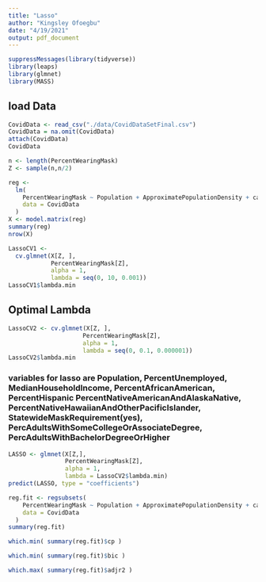 ```yaml
---
title: "Lasso"
author: "Kingsley Ofoegbu"
date: "4/19/2021"
output: pdf_document
---
```


```r
suppressMessages(library(tidyverse))
library(leaps)
library(glmnet)
library(MASS)
```


## load Data
```r
CovidData <- read_csv("./data/CovidDataSetFinal.csv")
CovidData = na.omit(CovidData)
attach(CovidData)
CovidData 
```

```r
n <- length(PercentWearingMask)
Z <- sample(n,n/2)
```

```r
reg <-
  lm(
    PercentWearingMask ~ Population + ApproximatePopulationDensity + cases + COVID_deaths + confirmed_cases + confirmed_deaths + PercentUnemployed + MedianHouseholdIncome + PercentAfricanAmerican + PercentHispanic + PercentAsianAmerican + PercentWhiteAmerican + PercentNativeAmericanAndAlaskaNative + PercentNativeHawaiianAndOtherPacificIslander + PercPeopleWithCollegeOrAssociateDegreePerYear + StatewideMaskRequirement + PercentMale + PercentFemale + PercAdultsWithLessThanHighSchoolDiploma + PercAdultsWithHighSchoolDiploma + PercAdultsWithSomeCollegeOrAssociateDegree + PercAdultsWithBachelorDegreeOrHigher,
    data = CovidData
  )
X <- model.matrix(reg)
summary(reg)
nrow(X)
```

```r
LassoCV1 <-
  cv.glmnet(X[Z, ],
            PercentWearingMask[Z],
            alpha = 1,
            lambda = seq(0, 10, 0.001))
LassoCV1$lambda.min
```
## Optimal Lambda
```r
LassoCV2 <- cv.glmnet(X[Z, ],
                     PercentWearingMask[Z],
                     alpha = 1,
                     lambda = seq(0, 0.1, 0.000001))
LassoCV2$lambda.min
```
### variables for lasso are Population, PercentUnemployed, MedianHouseholdIncome, PercentAfricanAmerican, PercentHispanic PercentNativeAmericanAndAlaskaNative, PercentNativeHawaiianAndOtherPacificIslander, StatewideMaskRequirement(yes), PercAdultsWithSomeCollegeOrAssociateDegree, PercAdultsWithBachelorDegreeOrHigher
```r
LASSO <- glmnet(X[Z,],
                PercentWearingMask[Z],
                alpha = 1,
                lambda = LassoCV2$lambda.min)
predict(LASSO, type = "coefficients")
```
```r
reg.fit <- regsubsets(
    PercentWearingMask ~ Population + ApproximatePopulationDensity + cases + COVID_deaths + confirmed_cases + confirmed_deaths + PercentUnemployed + MedianHouseholdIncome + PercentAfricanAmerican + PercentHispanic + PercentAsianAmerican + PercentWhiteAmerican + PercentNativeAmericanAndAlaskaNative + PercentNativeHawaiianAndOtherPacificIslander + PercPeopleWithCollegeOrAssociateDegreePerYear + StatewideMaskRequirement + PercentMale + PercentFemale + PercAdultsWithLessThanHighSchoolDiploma + PercAdultsWithHighSchoolDiploma + PercAdultsWithSomeCollegeOrAssociateDegree + PercAdultsWithBachelorDegreeOrHigher,
    data = CovidData
  )
summary(reg.fit)
```
```r
which.min( summary(reg.fit)$cp )

which.min( summary(reg.fit)$bic )

which.max( summary(reg.fit)$adjr2 )
```

